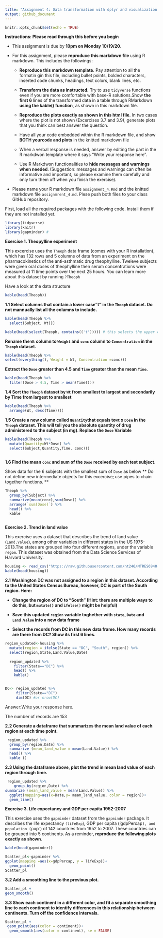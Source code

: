 ```yaml
---
title: "Assignment 4: Data transformation with dplyr and visualization with ggplot "
output: github_document
---
```


```r
knitr::opts_chunk$set(echo = TRUE)
```

**Instructions: Please read through this before you begin**

* This assignment is due by **10pm on Monday 10/19/20**.

* For this assignment, please **reproduce this markdown file** using R markdown. This includes the followings:

  + **Reproduce this markdown template.** Pay attention to all the formatin gin this file, including bullet points,       bolded characters, inserted code chunks, headings, text colors, blank lines, etc.

  + **Transform the data as instructed.** Try to use `tidyverse` functions even if you are more comfortable with         base-R solutions.Show **the first 6** lines of the transformed data in a table through RMarkdown **using the         kable() function**, as shown in this markdown file.
  
  + **Reproduce the plots exactly as shown in this html file.** In two cases where the plot is not shown (Excercises     3.7 and 3.9), generate plots that you think can best answer the question.
  + Have all your code embedded within the R markdown file, and show **BOTH yourcode and plots** in the knitted           markdown file
  
  + When a verbal response is needed, answer by editing the part in the R markdwon template where it says "Write your    response here".
  
  + Use R Markdwon functionalities to **hide messages and warnings when needed**. (Suggestion: messages and warnings    can often be informative and important, so please examine them carefully and only turn them off when you finish     the exercise).
  
* Please name your R markdown file `assignment_4.Rmd` and the knitted markdown file `assignmrent_4.md`. Plese push     both files to your class GitHub repository.
  
First, load all the required packages with the following code. Install them if they are not installed yet.
  
```r
library(tidyverse)
library(knitr)
library(gapminder) #
```

  
**Exercise 1. Theopylline experiment** 
  
This excercise uses the `Theoph` data frame (comes with your R installation), which has 132 rows and 5 columns of data from an experiment on the pharmacokinetics of the anti-asthmatic drug theophylline. Tweleve subjects were given oral doses of theophylline then serum concentrations were measured at 11 time points over the next 25 hours. You can learn more about this dataset by running `?Theoph` 

Have a look at the data structure

```r
kable(head(Theoph))
```

**1.1 Select columns that contain a lower case"t" in the `Theoph` dataset. Do not mannually list all the columns to include.**



```r
kable(head(Theoph %>% 
  select(Subject, Wt)))
```




```r
kable(head(select(Theoph, contains(('t'))))) # this selects the upper case T why?
```



**Rename the `Wt` column to `Weight` and `conc` column to `Concentration` in the `Theoph` dataset.**

```r
kable(head(Theoph %>% 
select(everything(), Weight = Wt, Concentration =conc)))

```


**Extract the `Dose` greater than 4.5 and `Time` greater than the mean `Time`.**

```r
kable(head(Theoph %>% 
  filter(Dose > 4.5, Time > mean(Time))))
```



**1.4 Sort the `Theoph` dataset by `Wt` from smallest to largest and secondarily by Time from largest to smallest**

```r
kable(head(Theoph %>% 
  arrange(Wt, desc(Time))))

```

  
**1.5 Create a new column called `Quantity`that equals to`Wt` x `Dose` in the `Theoph` dataset. This will tell you the absolute quantity of drug administered to the subject (in mg). Replace the `Dose` Variable**

```r
kable(head(Theoph %>% 
  mutate(Quantity=Wt*Dose) %>% 
  select(Subject,Quantity,Time, conc)))
  

```

  
**1.6 Find the mean `conc` and sum of the `Dose` received by each test subject.**

Show data for the 6 subjects with the smallest sum of `Dose` as below ** Do not define new intermediate objects for this excercise; use pipes to chain together functions. **


```r
Theoph %>% 
  group_by(Subject) %>% 
  summarize(mean(conc),sum(Dose)) %>% 
  arrange(`sum(Dose)`) %>% 
  head() %>% 
  kable
  
```



**Exercise 2. Trend in land value**

This exercise uses a dataset that describes the trend of land value (`Land.Value`), among other variables in different states in the US 1975-2013.The states are grouped into four different regions, under the variable `regon`. This dataset was obtained from the Data Science Services of Harvard University.


```r

housing <- read_csv("https://raw.githubusercontent.com/nt246/NTRES6940-data-science/master/datasets/landdata_states.csv")
kable(head(housing)) 

```


**2.1 Washington DC was not assigned to a region in this dataset. According to the United States Census Bureau, however, DC is part of the South region. Here:**

  * **Change the region of DC to "South" (Hint: there are multiple ways to do this, but `mutate()` and `ifelse()` might be helpful)**
  
  * **Save this updated `region` variable toghether with `state`, `Date` and `Land.Value` into a new data frame**
  
  * **Select the records from DC in this new data frame. How many records are there from DC? Show its first 6 lines.**
  

```r

region_updated<-housing %>% 
  mutate(region = ifelse(State == "DC", "South", region)) %>% 
  select(region,State,Land.Value,Date) 
  
  region_updated %>% 
    filter(State=="DC") %>% 
    head() %>% 
    kable() 
    

```
  
  
 
```r
DC<- region_updated %>% 
     filter(State=="DC") 
     dim(DC) #or nrow(DC)
```
  
Answer:Write your response here. 
 
The number of records are 153

**2.2 Generate a dataframe that summarizes the mean land value of each region at each time point.**


```r

 region_updated %>% 
  group_by(region,Date) %>% 
  summarize (mean_land_value = mean(Land.Value)) %>% 
  head() %>% 
  kable ()

```
 
**2.3 Using the dataframe above, plot the trend in mean land value of each region through time.** 

```r
 region_updated %>% 
    group_by(region,Date) %>% 
summarize (mean_land_value = mean(Land.Value)) %>% 
  ggplot(mapping=aes(x=Date,y= mean_land_value, color = region))+
  geom_line()

```

**Exercise 3. Life expectancy and GDP per capita 1952-2007**

This exercise uses the `gapminder` dataset from the `gapminder` package. It describes the life expectancy `(lifeExp`), GDP per capita ('gdpPercap`), and population (`pop`) of 142 countries from 1952 to 2007. These countries can be grouped into 5 continents. As a reminder, **reproduce the following plots exactly as shown**.

```r
kable(head(gapminder))
```

 
```r
Scatter_pl<-gapminder %>% 
ggplot(mapping =aes(x=gdpPercap, y = lifeExp))+
  geom_point()
Scatter_pl
```
 
 
 
**3.2 Add a smoothing line to the previous plot.**

```r
Scatter_pl + 
geom_smooth()
```

 
**3.3 Show each continent in a different color, and fit a separate smoothing line to each continent to identify differences in this relationship between continents. Turn off the confidence intervals.**


```r
Scatter_pl + 
 geom_point(aes(color = continent))+
  geom_smooth(aes(color = continent), se = FALSE) 

```
 
 
 
 
 
 
 

 
 
 
 
 